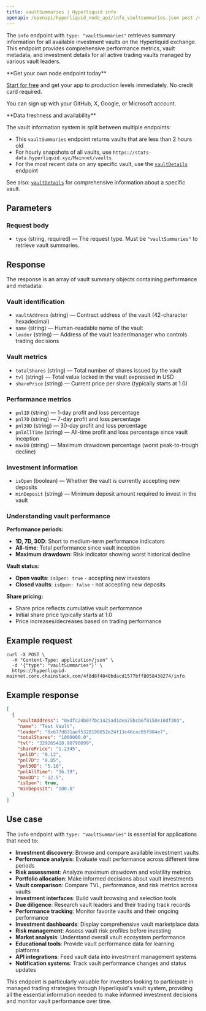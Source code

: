 ```yaml
---
title: vaultSummaries | Hyperliquid info
openapi: /openapi/hyperliquid_node_api/info_vaultsummaries.json post /4f8d8f4040bdacd1577bff8058438274/info
---
```


The `info` endpoint with `type: "vaultSummaries"` retrieves summary information for all available investment vaults on the Hyperliquid exchange. This endpoint provides comprehensive performance metrics, vault metadata, and investment details for all active trading vaults managed by various vault leaders.

<Check>
**Get your own node endpoint today**

[Start for free](https://console.chainstack.com/) and get your app to production levels immediately. No credit card required.

You can sign up with your GitHub, X, Google, or Microsoft account.
</Check>

<Note>
**Data freshness and availability**

The vault information system is split between multiple endpoints:
- This `vaultSummaries` endpoint returns vaults that are less than 2 hours old
- For hourly snapshots of all vaults, use `https://stats-data.hyperliquid.xyz/Mainnet/vaults`
- For the most recent data on any specific vault, use the [`vaultDetails`](/reference/hyperliquid-info-vault-details) endpoint

See also: [`vaultDetails`](/reference/hyperliquid-info-vault-details) for comprehensive information about a specific vault.
</Note>

## Parameters

### Request body

* `type` (string, required) — The request type. Must be `"vaultSummaries"` to retrieve vault summaries.

## Response

The response is an array of vault summary objects containing performance and metadata:

### Vault identification

* `vaultAddress` (string) — Contract address of the vault (42-character hexadecimal)
* `name` (string) — Human-readable name of the vault
* `leader` (string) — Address of the vault leader/manager who controls trading decisions

### Vault metrics

* `totalShares` (string) — Total number of shares issued by the vault
* `tvl` (string) — Total value locked in the vault expressed in USD
* `sharePrice` (string) — Current price per share (typically starts at 1.0)

### Performance metrics

* `pnl1D` (string) — 1-day profit and loss percentage
* `pnl7D` (string) — 7-day profit and loss percentage  
* `pnl30D` (string) — 30-day profit and loss percentage
* `pnlAllTime` (string) — All-time profit and loss percentage since vault inception
* `maxDD` (string) — Maximum drawdown percentage (worst peak-to-trough decline)

### Investment information

* `isOpen` (boolean) — Whether the vault is currently accepting new deposits
* `minDeposit` (string) — Minimum deposit amount required to invest in the vault

### Understanding vault performance

**Performance periods:**
- **1D, 7D, 30D**: Short to medium-term performance indicators
- **All-time**: Total performance since vault inception
- **Maximum drawdown**: Risk indicator showing worst historical decline

**Vault status:**
- **Open vaults**: `isOpen: true` - accepting new investors
- **Closed vaults**: `isOpen: false` - not accepting new deposits

**Share pricing:**
- Share price reflects cumulative vault performance
- Initial share price typically starts at 1.0
- Price increases/decreases based on trading performance

## Example request

```shell Shell
curl -X POST \
  -H "Content-Type: application/json" \
  -d '{"type": "vaultSummaries"}' \
  https://hyperliquid-mainnet.core.chainstack.com/4f8d8f4040bdacd1577bff8058438274/info
```

## Example response

```json
[
  {
    "vaultAddress": "0xdfc24b077bc1425ad1dea75bcb6f8158e10df303",
    "name": "Test Vault",
    "leader": "0x677d831aef5328190852e24f13c46cac05f984e7",
    "totalShares": "1000000.0",
    "tvl": "329265410.90790099",
    "sharePrice": "1.2345",
    "pnl1D": "0.12",
    "pnl7D": "0.85",
    "pnl30D": "5.10",
    "pnlAllTime": "36.39",
    "maxDD": "-12.5",
    "isOpen": true,
    "minDeposit": "100.0"
  }
]
```

## Use case

The `info` endpoint with `type: "vaultSummaries"` is essential for applications that need to:

* **Investment discovery**: Browse and compare available investment vaults
* **Performance analysis**: Evaluate vault performance across different time periods
* **Risk assessment**: Analyze maximum drawdown and volatility metrics
* **Portfolio allocation**: Make informed decisions about vault investments
* **Vault comparison**: Compare TVL, performance, and risk metrics across vaults
* **Investment interfaces**: Build vault browsing and selection tools
* **Due diligence**: Research vault leaders and their trading track records
* **Performance tracking**: Monitor favorite vaults and their ongoing performance
* **Investment dashboards**: Display comprehensive vault marketplace data
* **Risk management**: Assess vault risk profiles before investing
* **Market analysis**: Understand overall vault ecosystem performance
* **Educational tools**: Provide vault performance data for learning platforms
* **API integrations**: Feed vault data into investment management systems
* **Notification systems**: Track vault performance changes and status updates

This endpoint is particularly valuable for investors looking to participate in managed trading strategies through Hyperliquid's vault system, providing all the essential information needed to make informed investment decisions and monitor vault performance over time.
